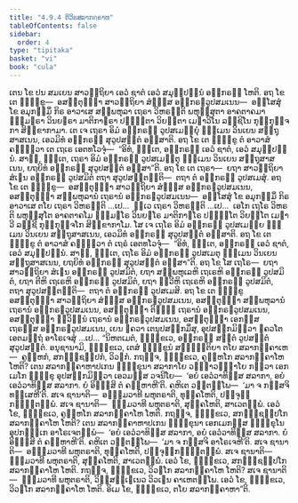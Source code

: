```yaml
---
title: "4.9.4 ຕິວິຘສລາກຄ຺ຄາຫ"
tableOfContents: false
sidebar:
  order: 4
type: "tipitaka"
basket: "vi"
book: "cula"
---
```



<DynamicBreadcrumb />

<Division number="235" book="cula">

<Paragraph number="960" book="cula">
ເຕນ ໂຂ ປນ ສມເຍນ ສາວຕ຺ຖິຍາ ເອວໍ ຊາຕໍ ເອວໍ ສມຸປ຺ປນ຺ນໍ ອຘິກຣຓໍ ໂຫຕິ. ອຖ ໂຂ ເຕ ຠິກ຺ຂູ—  ອສນ຺ຕຸຏ຺ຐາ ສາວຕ຺ຖິຍາ ສໍຆສ຺ສ ອຘິກຣຓວູປສມເນນ—  ອສ຺ໂສສຸໍ ໂຂ ອມຸກສ຺ມິໍ ກິຣ ອາວາເສ ສມ຺ພຫຸລາ ເຖຣາ ວິຫຣນ຺ຕິ ພຫຸສ຺ສຸຕາ ອາຄຕາຄມາ ຘມ຺ມຘຣາ ວິນຍຘຣາ ມາຕິກາຘຣາ ປຓ຺ຑິຕາ ວິຍຕ຺ຕາ ເມຘາວິໂນ ລຊ຺ຊິໂນ ກຸກ຺ກຸຈ຺ຈກາ ສິກ຺ຂາກາມາ. ເຕ ເຈ ເຖຣາ ອິມໍ ອຘິກຣຓໍ ວູປສເມຍ຺ຍຸໍ ຘມ຺ເມນ ວິນເຍນ ສຕ຺ຖຸສາສເນນ, ເອວມິທໍ ອຘິກຣຓໍ ສຸວູປສນ຺ຕໍ ອສ຺ສາຕິ. ອຖ ໂຂ ເຕ ຠິກ຺ຂູ ຕໍ ອາວາສໍ ຄນ຺ຕ຺ວາ ເຕ ເຖເຣ ເອຕທໂວຈຸໍ—  “ອິທໍ, ຠນ຺ເຕ, ອຘິກຣຓໍ ເອວໍ ຊາຕໍ, ເອວໍ ສມຸປ຺ປນ຺ນໍ. ສາຘຸ, ຠນ຺ເຕ, ເຖຣາ ອິມໍ ອຘິກຣຓໍ ວູປສເມນ຺ຕຸ ຘມ຺ເມນ ວິນເຍນ ສຕ຺ຖຸສາສເນນ, ຍຖຍິທໍ ອຘິກຣຓໍ ສຸວູປສນ຺ຕໍ ອສ຺ສາ”ຕິ. ອຖ ໂຂ ເຕ ເຖຣາ—  ຍຖາ ສາວຕ຺ຖິຍາ ສໍເຆນ ອຘິກຣຓໍ ວູປສມິຕໍ ຕຖາ ສຸວູປສນ຺ຕນ຺ຕິ—  ຕຖາ ຕໍ ອຘິກຣຓໍ ວູປສເມສຸໍ.
</Paragraph>

<Paragraph number="961" book="cula">
ອຖ ໂຂ ເຕ ຠິກ຺ຂູ—  ອສນ຺ຕຸຏ຺ຐາ ສາວຕ຺ຖິຍາ ສໍຆສ຺ສ ອຘິກຣຓວູປສມເນນ, ອສນ຺ຕຸຏ຺ຐາ ສມ຺ພຫຸລານໍ ເຖຣານໍ ອຘິກຣຓວູປສມເນນ—  ອສ຺ໂສສຸໍ ໂຂ ອມຸກສ຺ມິໍ ກິຣ ອາວາເສ ຕໂຍ ເຖຣາ ວິຫຣນ຺ຕິ …ເປ…  ທ຺ເວ ເຖຣາ ວິຫຣນ຺ຕິ …ເປ…  ເອໂກ ເຖໂຣ ວິຫຣຕິ ພຫຸສ຺ສຸໂຕ ອາຄຕາຄໂມ ຘມ຺ມຘໂຣ ວິນຍຘໂຣ ມາຕິກາຘໂຣ ປຓ຺ຑິໂຕ ວິຍຕ຺ໂຕ ເມຘາວີ ລຊ຺ຊີ ກຸກ຺ກຸຈ຺ຈໂກ ສິກ຺ຂາກາໂມ. ໂສ ເຈ ເຖໂຣ ອິມໍ ອຘິກຣຓໍ ວູປສເມຍ຺ຍ ຘມ຺ເມນ ວິນເຍນ ສຕ຺ຖຸສາສເນນ, ເອວມິທໍ ອຘິກຣຓໍ ສຸວູປສນ຺ຕໍ ອສ຺ສາຕິ. ອຖ ໂຂ ເຕ ຠິກ຺ຂູ ຕໍ ອາວາສໍ ຄນ຺ຕ຺ວາ ຕໍ ເຖຣໍ ເອຕທໂວຈຸໍ—  “ອິທໍ, ຠນ຺ເຕ, ອຘິກຣຓໍ ເອວໍ ຊາຕໍ, ເອວໍ ສມຸປ຺ປນ຺ນໍ. ສາຘຸ, ຠນ຺ເຕ, ເຖໂຣ ອິມໍ ອຘິກຣຓໍ ວູປສເມຕຸ ຘມ຺ເມນ ວິນເຍນ ສຕ຺ຖຸສາສເນນ, ຍຖຍິທໍ ອຘິກຣຓໍ ສຸວູປສນ຺ຕໍ ອສ຺ສາ”ຕິ. ອຖ ໂຂ ໂສ ເຖໂຣ—  ຍຖາ ສາວຕ຺ຖິຍາ ສໍເຆນ ອຘິກຣຓໍ ວູປສມິຕໍ, ຍຖາ ສມ຺ພຫຸເລຫິ ເຖເຣຫິ ອຘິກຣຓໍ ວູປສມິຕໍ, ຍຖາ ຕີຫິ ເຖເຣຫິ ອຘິກຣຓໍ ວູປສມິຕໍ, ຍຖາ ທ຺ວີຫິ ເຖເຣຫິ ອຘິກຣຓໍ ວູປສມິຕໍ, ຕຖາ ສຸວູປສນ຺ຕນ຺ຕິ—  ຕຖາ ຕໍ ອຘິກຣຓໍ ວູປສເມສິ.
</Paragraph>

<Paragraph number="962" book="cula">
ອຖ ໂຂ ເຕ ຠິກ຺ຂູ ອສນ຺ຕຸຏ຺ຐາ ສາວຕ຺ຖິຍາ ສໍຆສ຺ສ ອຘິກຣຓວູປສມເນນ, ອສນ຺ຕຸຏ຺ຐາ ສມ຺ພຫຸລານໍ ເຖຣານໍ ອຘິກຣຓວູປສມເນນ, ອສນ຺ຕຸຏ຺ຐາ ຕິຓ຺ຓໍ ເຖຣານໍ ອຘິກຣຓວູປສມເນນ, ອສນ຺ຕຸຏ຺ຐາ ທ຺ວິນ຺ນໍ ເຖຣານໍ ອຘິກຣຓວູປສມເນນ, ອສນ຺ຕຸຏ຺ຐາ ເອກສ຺ສ ເຖຣສ຺ສ ອຘິກຣຓວູປສມເນນ, ເຍນ ຠຄວາ ເຕນຸປສງ຺ກມິໍສຸ, ອຸປສງ຺ກມິຕ຺ວາ ຠຄວໂຕ ເອຕມຕ຺ຖໍ ອາໂຣເຈສຸໍ …ເປ…
</Paragraph>

<Paragraph number="963" book="cula">
“ນິຫຕເມຕໍ, ຠິກ຺ຂເວ, ອຘິກຣຓໍ ສນ຺ຕໍ ວູປສນ຺ຕໍ ສຸວູປສນ຺ຕໍ. ອນຸຊານາມິ, ຠິກ຺ຂເວ, ເຕສໍ ຠິກ຺ຂູນໍ ສຎ຺ຎຕ຺ຕິຍາ ຕໂຍ ສລາກຄ຺ຄາເຫ—  ຄູຬ຺ຫກໍ, ສກຓ຺ຓຊປ຺ປກໍ, ວິວຏກໍ.
</Paragraph>

<Paragraph number="964" book="cula">
ກຖຎ຺ຈ, ຠິກ຺ຂເວ, ຄູຬ຺ຫໂກ ສລາກຄ຺ຄາໂຫ ໂຫຕິ? ເຕນ ສລາກຄ຺ຄາຫາປເກນ ຠິກ຺ຂຸນາ ສລາກາໂຍ ວຓ຺ຓາວຓ຺ຓາໂຍ ກຕ຺ວາ ເອກເມໂກ ຠິກ຺ຂຸ ອຸປສງ຺ກມິຕ຺ວາ ເອວມສ຺ສ ວຈນີໂຍ—  ‘ອຍໍ ເອວໍວາທິສ຺ສ ສລາກາ, ອຍໍ ເອວໍວາທິສ຺ສ ສລາກາ. ຍໍ ອິຈ຺ຉສິ ຕໍ ຄຓ຺ຫາຫີ’ຕິ. ຄຫິເຕ ວຕ຺ຕພ຺ໂພ—  ‘ມາ ຈ ກສ຺ສຈິ ທສ຺ເສຫີ’ຕິ. ສເຈ ຊານາຕິ—  ອຘມ຺ມວາທີ ພຫຸຕຣາຕິ, ທຸຄ຺ຄໂຫຕິ, ປຈ຺ຈຸກ຺ກຑ຺ຒິຕພ຺ພໍ. ສເຈ ຊານາຕິ—  ຘມ຺ມວາທີ ພຫຸຕຣາຕິ, ສຸຄ຺ຄໂຫຕິ, ສາເວຕພ຺ພໍ. ເອວໍ ໂຂ, ຠິກ຺ຂເວ, ຄູຬ຺ຫໂກ ສລາກຄ຺ຄາໂຫ ໂຫຕິ.
</Paragraph>

<Paragraph number="965" book="cula">
ກຖຎ຺ຈ, ຠິກ຺ຂເວ, ສກຓ຺ຓຊປ຺ປໂກ ສລາກຄ຺ຄາໂຫ ໂຫຕິ? ເຕນ ສລາກຄ຺ຄາຫາປເກນ ຠິກ຺ຂຸນາ ເອກເມກສ຺ສ ຠິກ຺ຂຸໂນ ອຸປກຓ຺ຓເກ ອາໂຣເຈຕພ຺ພໍ—  ‘ອຍໍ ເອວໍວາທິສ຺ສ ສລາກາ, ອຍໍ ເອວໍວາທິສ຺ສ ສລາກາ. ຍໍ ອິຈ຺ຉສິ ຕໍ ຄຓ຺ຫາຫີ’ຕິ. ຄຫິເຕ ວຕ຺ຕພ຺ໂພ—  ‘ມາ ຈ ກສ຺ສຈິ ອາໂຣເຈຫີ’ຕິ. ສເຈ ຊານາຕິ—  ອຘມ຺ມວາທີ ພຫຸຕຣາຕິ, ທຸຄ຺ຄໂຫຕິ, ປຈ຺ຈຸກ຺ກຑ຺ຒິຕພ຺ພໍ. ສເຈ ຊານາຕິ—  ຘມ຺ມວາທີ ພຫຸຕຣາຕິ, ສຸຄ຺ຄໂຫຕິ, ສາເວຕພ຺ພໍ. ເອວໍ ໂຂ, ຠິກ຺ຂເວ, ສກຓ຺ຓຊປ຺ປໂກ ສລາກຄ຺ຄາໂຫ ໂຫຕິ.
</Paragraph>

<Paragraph number="966" book="cula">
ກຖຎ຺ຈ, ຠິກ຺ຂເວ, ວິວຏໂກ ສລາກຄ຺ຄາໂຫ ໂຫຕິ? ສເຈ ຊານາຕິ—  ຘມ຺ມວາທີ ພຫຸຕຣາຕິ, ວິສ຺ສຏ຺ເຐເນວ ວິວເຏນ ຄາເຫຕພ຺ໂພ. ເອວໍ ໂຂ, ຠິກ຺ຂເວ, ວິວຏໂກ ສລາກຄ຺ຄາໂຫ ໂຫຕິ. ອິເມ ໂຂ, ຠິກ຺ຂເວ, ຕໂຍ ສລາກຄ຺ຄາຫາ”ຕິ.
</Paragraph>
</Division>